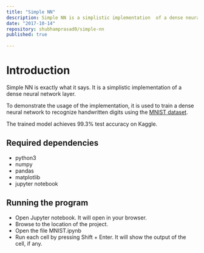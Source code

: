 ```yaml
---
title: "Simple NN"
description: Simple NN is a simplistic implementation  of a dense neural network layer using numpy.
date: "2017-10-14"
repository: shubhamprasad0/simple-nn
published: true
  
---
```


# Introduction

Simple NN is exactly what it says. It is a simplistic implementation of a dense neural network layer.

To demonstrate the usage of the implementation, it is used to train a dense neural network to recognize handwritten digits using the [MNIST dataset](http://yann.lecun.com/exdb/mnist).

The trained model achieves 99.3% test accuracy on Kaggle.

## Required dependencies
- python3
- numpy
- pandas
- matplotlib
- jupyter notebook

## Running the program

- Open Jupyter notebook. It will open in your browser.
- Browse to the location of the project.
- Open the file MNIST.ipynb
- Run each cell by pressing Shift + Enter. It will show the output of the cell, if any.

